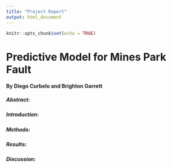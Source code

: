 ```yaml
---
title: "Project Report"
output: html_document
---
```


```r
knitr::opts_chunk$set(echo = TRUE)
```

# Predictive Model for Mines Park Fault

#### By Diego Curbelo and Brighton Garrett

##### Abstract:

##### Introduction:

##### Methods:

##### Results:

##### Discussion:
